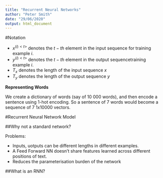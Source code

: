 ```yaml
---
title: "Recurrent Neural Networks"
author: "Peter Smith"
date: "29/06/2020"
output: html_document
---
```


#Notation

* $x^{(i)<t>}$ denotes the $t-th$ element in the input sequence for training example $i$.
* $y^{(i)<t>}$ denotes the $t-th$ element in the output sequencetraining example $i$.
* $T_x$ denotes the length of the input sequence $x$
* $T_y$ denotes the length of the output sequence $y$

__Representing Words__

We create a dictionary of words (say of 10 000 words), and then encode a sentence using 1-hot encoding. So a sentence of 7 words would become a sequence of 7 1x10000 vectors.

#Recurrent Neural Network Model

##Why not a standard network?

Problems:

  * Inputs, uotputs can be different lengths in different examples.
  * A Feed Forward NN doesn't share features learned across different positions of text.
  * Reduces the parameterisation burden of the network
  
##What is an RNN?


  
